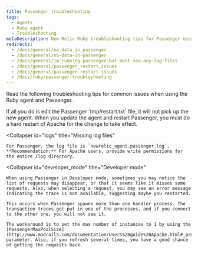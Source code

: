 ```yaml
---
title: Passenger troubleshooting
tags:
  - Agents
  - Ruby agent
  - Troubleshooting
metaDescription: New Relic Ruby troubleshooting tips for Passenger users.
redirects:
  - /docs/general/no_data_in_passenger
  - /docs/general/no-data-in-passenger
  - /docs/general/im-running-passenger-but-dont-see-any-log-files
  - /docs/general/passenger_restart_issues
  - /docs/general/passenger-restart-issues
  - /docs/ruby/passenger-troubleshooting
---
```


Read the following troubleshooting tips for common issues when using the Ruby agent and Passenger.

<CollapserGroup>
  <Collapser
    id="agent"
    title="Restarting the agent"
  >
    If all you do is edit the Passenger `tmp/restart.txt` file, it will not pick up the new agent. When you update the agent and restart Passenger, you must do a hard restart of Apache for the change to take effect.
  </Collapser>

  <Collapser
    id="logs"
    title="Missing log files"
  >
    For Passenger, the log file is `newrelic_agent.passenger.log`. **Recommendation:** For Apache users, provide write permissions for the entire /log directory.
  </Collapser>

  <Collapser
    id="developer_mode"
    title="Developer mode"
  >
    When using Passenger in Developer mode, sometimes you may notice the list of requests may disappear, or that it seems like it misses some requests. Also, when selecting a request, you may see an error message indicating the trace is not available, suggesting maybe you restarted.

    This occurs when Passenger spawns more than one handler process. The transaction traces get put in one of the processes, and if you connect to the other one, you will not see it.

    The workaround is to set the max number of instances to 1 by using the [PassengerMaxPoolSize](http://www.modrails.com/documentation/Users%20guide%20Apache.html#_passengermaxpoolsize_lt_integer_gt) parameter. Also, if you refresh several times, you have a good chance of getting the requests back.
  </Collapser>
</CollapserGroup>
